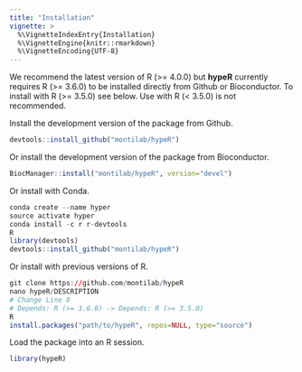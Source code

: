 ```yaml
---
title: "Installation"
vignette: >
  %\VignetteIndexEntry{Installation}
  %\VignetteEngine{knitr::rmarkdown}
  %\VignetteEncoding{UTF-8}
---
```


We recommend the latest version of R (\>= 4.0.0) but **hypeR** currently requires R (\>= 3.6.0) to be installed directly from Github or Bioconductor. To install with R (\>= 3.5.0) see below. Use with R (\< 3.5.0) is not recommended.

Install the development version of the package from Github.
```r
devtools::install_github("montilab/hypeR")
```

Or install the development version of the package from Bioconductor.
```r
BiocManager::install("montilab/hypeR", version="devel")
```

Or install with Conda.
```r
conda create --name hyper
source activate hyper
conda install -c r r-devtools
R
library(devtools)
devtools::install_github("montilab/hypeR")
```

Or install with previous versions of R.
```r
git clone https://github.com/montilab/hypeR
nano hypeR/DESCRIPTION
# Change Line 8
# Depends: R (>= 3.6.0) -> Depends: R (>= 3.5.0)
R
install.packages("path/to/hypeR", repos=NULL, type="source")
```

Load the package into an R session.
```r
library(hypeR)
```
